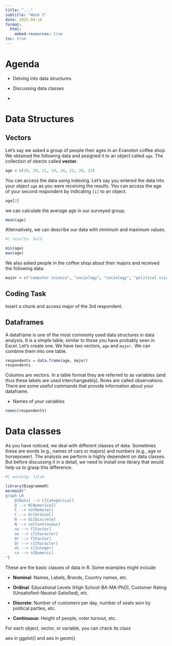 ```yaml
---
title: "..."
subtitle: "Week 3"
date: 2025-04-10
format: 
  html:
    embed-resources: true
toc: true
---
```


# Agenda

-   Delving into data structures

-   Discussing data classes

-   




# Data Structures

## Vectors

Let’s say we asked a group of people their ages in an Evanston coffee shop. We obtained the following data and assigned it to an object called `age`. The collection of obects called **vector**.

```r
age = c(18, 20, 21, 19, 24, 21, 20, 22)
```

You can access the data using indexing. Let’s say you entered the data into your object `age` as you were receiving the results. You can access the age of your second respondent by indicating `[i]` to an object.

```r
age[2]
```
we can calculate the average age in our surveyed group.

```r
mean(age)
```

Alternatively, we can describe our data with minimum and maximum values.

```r
#| results: hold

min(age)
max(age)
```

We also asked people in the coffee shop about their majors and received the following data:

```r
major = c("computer science", "sociology", "sociology", "political science", "political science", "political science", "computer science", "sociology")
```

::: {.callout-tip icon="false"}
## Coding Task

Insert a chunk and access major of the 3rd respondent.

:::


## Dataframes

A dataframe is one of the most commonly used data structures in data analysis. It is a simple table, similar to those you have probably seen in Excel. Let’s create one. We have two vectors, `age` and `major.` We can combine them into one table.

```r
respondents = data.frame(age, major)
respondents
```

Columns are vectors. In a table format they are referred to as variables (and thus these labels are used interchangeably). Rows are called observations. There are some useful commands that provide information about your dataframe.

-   Names of your variables

```r
names(respondents)
```


# Data classes

As you have noticed, we deal with different classes of data. Sometimes these are words (e.g., names of cars or majors) and numbers (e.g., age or horsepower). The analysis we perform is highly dependent on data classes. But before discussing it in a detail, we need to install one library that would help us to grasp this difference.

```r
#| warning: false

library(DiagrammeR)
mermaid("
graph LR
    D[Data] --> C[Categorical]
    D --> N[Numerical]
    C --> no[Nominal]
    C --> Or[Ordinal]
    N --> di[Discrete]
    N --> co[Continuous]
    no --> f[Factor]
    no --> c[Character]
    Or --> f[Factor]
    Or --> c[Character]
    di --> i[Integer]
    co --> n[Numeric]
")
```

These are the basic classes of data in R. Some examples might include:

-   **Nominal**: Names, Labels, Brands, Country names, etc.

-   **Ordinal**: Educational Levels (High School-BA-MA-PhD), Customer Rating (Unsatisfied-Neutral-Satisfied), etc.

-   **Discrete**: Number of customers per day, number of seats won by political parties, etc. 

-   **Continuous**: Height of people, voter turnout, etc. 

For each object, vector, or variable, you can check its class


aes in ggplot() and aes in geom()